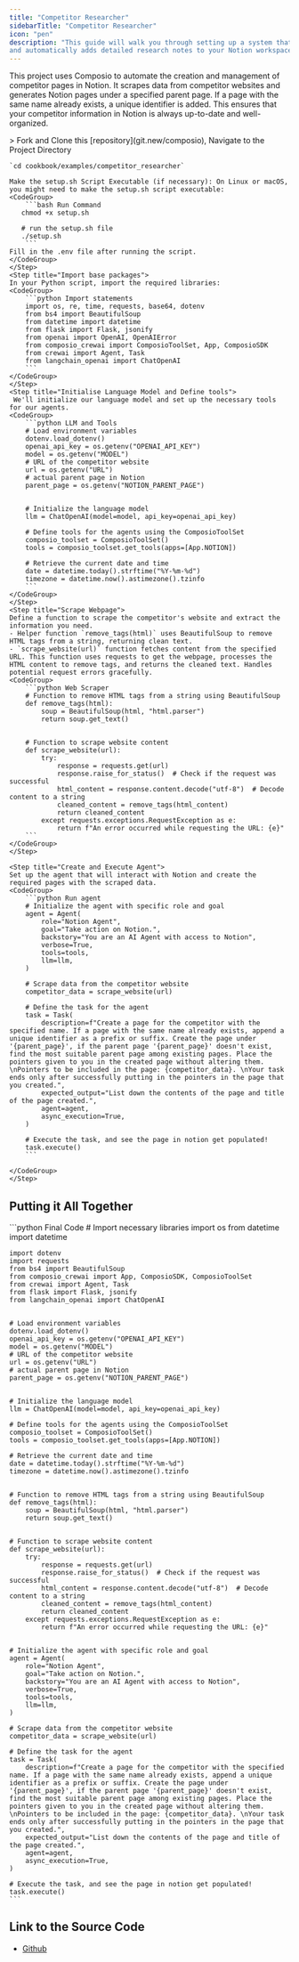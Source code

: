 ```yaml
---
title: "Competitor Researcher"
sidebarTitle: "Competitor Researcher"
icon: "pen"
description: "This guide will walk you through setting up a system that scrapes competitor websites
and automatically adds detailed research notes to your Notion workspace. Let's get started!"
---
```

This project uses Composio to automate the creation and management of competitor pages in Notion. It scrapes data from competitor websites and generates Notion pages under a specified parent page. If a page with the same name already exists, a unique identifier is added. This ensures that your competitor information in Notion is always up-to-date and well-organized.

<Steps>
    <Step title="Run the `setup.sh` file">
    > Fork and Clone this [repository](git.new/composio), Navigate to the Project Directory 

    `cd cookbook/examples/competitor_researcher`

    Make the setup.sh Script Executable (if necessary): On Linux or macOS, you might need to make the setup.sh script executable:
    <CodeGroup>
        ```bash Run Command
       chmod +x setup.sh

       # run the setup.sh file
       ./setup.sh
        ```
    Fill in the .env file after running the script.
    </CodeGroup>
    </Step>
    <Step title="Import base packages">
    In your Python script, import the required libraries:
    <CodeGroup>
        ```python Import statements
        import os, re, time, requests, base64, dotenv
        from bs4 import BeautifulSoup
        from datetime import datetime
        from flask import Flask, jsonify
        from openai import OpenAI, OpenAIError
        from composio_crewai import ComposioToolSet, App, ComposioSDK
        from crewai import Agent, Task
        from langchain_openai import ChatOpenAI
        ```
    </CodeGroup>
    </Step>
    <Step title="Initialise Language Model and Define tools">
     We'll initialize our language model and set up the necessary tools for our agents.
    <CodeGroup>
        ```python LLM and Tools
        # Load environment variables
        dotenv.load_dotenv()
        openai_api_key = os.getenv("OPENAI_API_KEY")
        model = os.getenv("MODEL")
        # URL of the competitor website
        url = os.getenv("URL")
        # actual parent page in Notion
        parent_page = os.getenv("NOTION_PARENT_PAGE")


        # Initialize the language model
        llm = ChatOpenAI(model=model, api_key=openai_api_key)

        # Define tools for the agents using the ComposioToolSet
        composio_toolset = ComposioToolSet()
        tools = composio_toolset.get_tools(apps=[App.NOTION])

        # Retrieve the current date and time
        date = datetime.today().strftime("%Y-%m-%d")
        timezone = datetime.now().astimezone().tzinfo
        ```
    </CodeGroup>
    </Step>
    <Step title="Scrape Webpage">
    Define a function to scrape the competitor's website and extract the information you need.
    - Helper function `remove_tags(html)` uses BeautifulSoup to remove HTML tags from a string, returning clean text.
    - `scrape_website(url)` function fetches content from the specified URL. This function uses requests to get the webpage, processes the HTML content to remove tags, and returns the cleaned text. Handles potential request errors gracefully.
    <CodeGroup>
        ```python Web Scraper        
        # Function to remove HTML tags from a string using BeautifulSoup
        def remove_tags(html):
            soup = BeautifulSoup(html, "html.parser")
            return soup.get_text()


        # Function to scrape website content
        def scrape_website(url):
            try:
                response = requests.get(url)
                response.raise_for_status()  # Check if the request was successful
                html_content = response.content.decode("utf-8")  # Decode content to a string
                cleaned_content = remove_tags(html_content)
                return cleaned_content
            except requests.exceptions.RequestException as e:
                return f"An error occurred while requesting the URL: {e}"
        ```
    </CodeGroup>
    </Step>

    <Step title="Create and Execute Agent">
    Set up the agent that will interact with Notion and create the required pages with the scraped data.
    <CodeGroup>
        ```python Run agent
        # Initialize the agent with specific role and goal
        agent = Agent(
            role="Notion Agent",
            goal="Take action on Notion.",
            backstory="You are an AI Agent with access to Notion",
            verbose=True,
            tools=tools,
            llm=llm,
        )

        # Scrape data from the competitor website
        competitor_data = scrape_website(url)

        # Define the task for the agent
        task = Task(
            description=f"Create a page for the competitor with the specified name. If a page with the same name already exists, append a unique identifier as a prefix or suffix. Create the page under '{parent_page}', if the parent page '{parent_page}' doesn't exist, find the most suitable parent page among existing pages. Place the pointers given to you in the created page without altering them. \nPointers to be included in the page: {competitor_data}. \nYour task ends only after successfully putting in the pointers in the page that you created.",
            expected_output="List down the contents of the page and title of the page created.",
            agent=agent,
            async_execution=True,
        )

        # Execute the task, and see the page in notion get populated!
        task.execute()    
        ```

    </CodeGroup>
    </Step>

</Steps>

## Putting it All Together

<CodeGroup>
    ```python Final Code
    # Import necessary libraries
    import os
    from datetime import datetime

    import dotenv
    import requests
    from bs4 import BeautifulSoup
    from composio_crewai import App, ComposioSDK, ComposioToolSet
    from crewai import Agent, Task
    from flask import Flask, jsonify
    from langchain_openai import ChatOpenAI


    # Load environment variables
    dotenv.load_dotenv()
    openai_api_key = os.getenv("OPENAI_API_KEY")
    model = os.getenv("MODEL")
    # URL of the competitor website
    url = os.getenv("URL")
    # actual parent page in Notion
    parent_page = os.getenv("NOTION_PARENT_PAGE")


    # Initialize the language model
    llm = ChatOpenAI(model=model, api_key=openai_api_key)

    # Define tools for the agents using the ComposioToolSet
    composio_toolset = ComposioToolSet()
    tools = composio_toolset.get_tools(apps=[App.NOTION])

    # Retrieve the current date and time
    date = datetime.today().strftime("%Y-%m-%d")
    timezone = datetime.now().astimezone().tzinfo


    # Function to remove HTML tags from a string using BeautifulSoup
    def remove_tags(html):
        soup = BeautifulSoup(html, "html.parser")
        return soup.get_text()


    # Function to scrape website content
    def scrape_website(url):
        try:
            response = requests.get(url)
            response.raise_for_status()  # Check if the request was successful
            html_content = response.content.decode("utf-8")  # Decode content to a string
            cleaned_content = remove_tags(html_content)
            return cleaned_content
        except requests.exceptions.RequestException as e:
            return f"An error occurred while requesting the URL: {e}"


    # Initialize the agent with specific role and goal
    agent = Agent(
        role="Notion Agent",
        goal="Take action on Notion.",
        backstory="You are an AI Agent with access to Notion",
        verbose=True,
        tools=tools,
        llm=llm,
    )

    # Scrape data from the competitor website
    competitor_data = scrape_website(url)

    # Define the task for the agent
    task = Task(
        description=f"Create a page for the competitor with the specified name. If a page with the same name already exists, append a unique identifier as a prefix or suffix. Create the page under '{parent_page}', if the parent page '{parent_page}' doesn't exist, find the most suitable parent page among existing pages. Place the pointers given to you in the created page without altering them. \nPointers to be included in the page: {competitor_data}. \nYour task ends only after successfully putting in the pointers in the page that you created.",
        expected_output="List down the contents of the page and title of the page created.",
        agent=agent,
        async_execution=True,
    )

    # Execute the task, and see the page in notion get populated!
    task.execute()
    ```
</CodeGroup>

## Link to the Source Code
- [Github](https://git.new/competitor-researcher)
